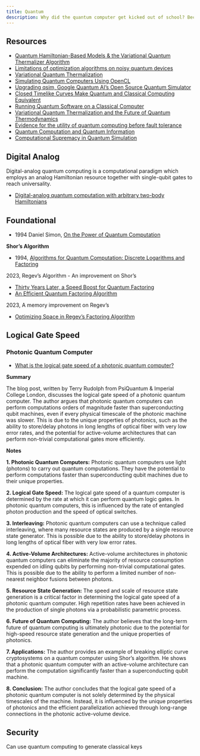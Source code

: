 ```yaml
--- 
title: Quantum
description: Why did the quantum computer get kicked out of school? Because every time the teacher turned around, it was in a superposition of playing games and doing homework!
---
```


## Resources

- [Quantum Hamiltonian-Based Models & the Variational Quantum Thermalizer Algorithm](https://arxiv.org/pdf/1910.02071.pdf)
- [Limitations of optimization algorithms on noisy quantum devices](https://www.nature.com/articles/s41567-021-01356-3)
- [Variational Quantum Thermalization](https://deep-1645.medium.com/variational-quantum-thermalization-and-the-future-of-quantum-thermodynamics-75ee9916ec3c)
- [Simulating Quantum Computers Using OpenCL](https://arxiv.org/pdf/1805.00988.pdf)
- [Upgrading qsim, Google Quantum AI's Open Source Quantum Simulator](https://opensource.googleblog.com/2021/11/Upgrading%20qsim%20Google%20Quantum%20AIs%20Open%20Source%20Quantum%20Simulator.html)
- [Closed Timelike Curves Make Quantum and Classical Computing Equivalent](https://arxiv.org/abs/0808.2669)
- [Running Quantum Software on a Classical Computer](https://www.sciencedaily.com/releases/2021/08/210803121404.htm)
- [Variational Quantum Thermalization and the Future of Quantum Thermodynamics](https://deep-1645.medium.com/variational-quantum-thermalization-and-the-future-of-quantum-thermodynamics-75ee9916ec3c)
- [Evidence for the utility of quantum computing before fault tolerance](https://www.nature.com/articles/s41586-023-06096-3)
- [Quantum Computation and Quantum Information](http://mmrc.amss.cas.cn/tlb/201702/W020170224608149940643.pdf)
- [Computational Supremacy in Quantum Simulation](https://arxiv.org/abs/2403.00910)

## Digital Analog

Digital-analog quantum computing is a computational paradigm which employs an analog Hamiltonian resource together with single-qubit gates to reach universality.

- [Digital-analog quantum computation with arbitrary two-body Hamiltonians](https://journals.aps.org/prresearch/abstract/10.1103/PhysRevResearch.6.013280)

## Foundational

- 1994 Daniel Simon, [On the Power of Quantum Computation](https://ieeexplore.ieee.org/document/365701)

**Shor's Algorithm**

- 1994, [Algorithms for Quantum Computation: Discrete Logarithms and Factoring](https://ieeexplore.ieee.org/document/365700)

2023, Regev's Algorithm - An improvement on Shor's

- [Thirty Years Later, a Speed Boost for Quantum Factoring](https://www.quantamagazine.org/thirty-years-later-a-speed-boost-for-quantum-factoring-20231017)
- [An Efficient Quantum Factoring Algorithm](https://arxiv.org/abs/2308.06572)

2023, A memory improvement on Regev's

- [Optimizing Space in Regev's Factoring Algorithm](https://arxiv.org/abs/2310.00899)

## Logical Gate Speed

### Photonic Quantum Computer

- [What is the logical gate speed of a photonic quantum computer?](https://quantumfrontiers.com/2023/06/21/what-is-the-logical-gate-speed-of-a-photonic-quantum-computer/)

**Summary**

The blog post, written by Terry Rudolph from PsiQuantum & Imperial College London, discusses the logical gate speed of a photonic quantum computer. The author argues that photonic quantum computers can perform computations orders of magnitude faster than superconducting qubit machines, even if every physical timescale of the photonic machine was slower. This is due to the unique properties of photonics, such as the ability to store/delay photons in long lengths of optical fiber with very low error rates, and the potential for active-volume architectures that can perform non-trivial computational gates more efficiently.

**Notes**

**1. Photonic Quantum Computers:** Photonic quantum computers use light (photons) to carry out quantum computations. They have the potential to perform computations faster than superconducting qubit machines due to their unique properties.

**2. Logical Gate Speed:** The logical gate speed of a quantum computer is determined by the rate at which it can perform quantum logic gates. In photonic quantum computers, this is influenced by the rate of entangled photon production and the speed of optical switches.

**3. Interleaving:** Photonic quantum computers can use a technique called interleaving, where many resource states are produced by a single resource state generator. This is possible due to the ability to store/delay photons in long lengths of optical fiber with very low error rates.

**4. Active-Volume Architectures:** Active-volume architectures in photonic quantum computers can eliminate the majority of resource consumption expended on idling qubits by performing non-trivial computational gates. This is possible due to the ability to perform a limited number of non-nearest neighbor fusions between photons.

**5. Resource State Generation:** The speed and scale of resource state generation is a critical factor in determining the logical gate speed of a photonic quantum computer. High repetition rates have been achieved in the production of single photons via a probabilistic parametric process.

**6. Future of Quantum Computing:** The author believes that the long-term future of quantum computing is ultimately photonic due to the potential for high-speed resource state generation and the unique properties of photonics.

**7. Applications:** The author provides an example of breaking elliptic curve cryptosystems on a quantum computer using Shor’s algorithm. He shows that a photonic quantum computer with an active-volume architecture can perform the computation significantly faster than a superconducting qubit machine.

**8. Conclusion:** The author concludes that the logical gate speed of a photonic quantum computer is not solely determined by the physical timescales of the machine. Instead, it is influenced by the unique properties of photonics and the efficient parallelization achieved through long-range connections in the photonic active-volume device.


## Security

Can use quantum computing to generate classical keys
